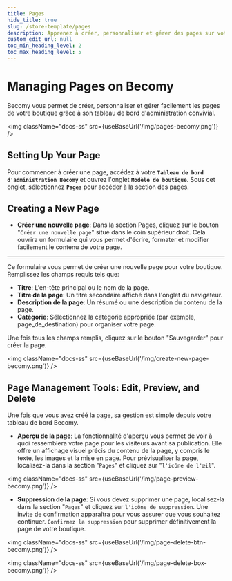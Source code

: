 ```yaml
---
title: Pages
hide_title: true
slug: /store-template/pages
description: Apprenez à créer, personnaliser et gérer des pages sur votre boutique pour mettre en valeur le contenu et améliorer l'expérience utilisateur.
custom_edit_url: null
toc_min_heading_level: 2
toc_max_heading_level: 5
---
```



<head>
  <meta
    property="twitter:description"
    content="Apprenez à créer, personnaliser et gérer des pages sur votre boutique."
  />
  <meta
    property="og:url"
    content="https://docs-becomy.surge.sh/store_template/pages/"
  />
  <link rel="canonical" href="https://docs-becomy.surge.sh/store_template" />
  <link
    rel="alternate"
    href="https://docs-becomy.surge.sh/store_template/fr"
    hreflang="fr"
  />
</head>

# Managing Pages on Becomy

Becomy vous permet de créer, personnaliser et gérer facilement les pages de votre boutique grâce à son tableau de bord d'administration convivial.

<img className="docs-ss" src={useBaseUrl('/img/pages-becomy.png')} />

## Setting Up Your Page

Pour commencer à créer une page, accédez à votre **`Tableau de bord d'administration Becomy`** et ouvrez l'onglet **`Modèle de boutique`**. Sous cet onglet, sélectionnez **`Pages`** pour accéder à la section des pages.

## Creating a New Page

- **Créer une nouvelle page**: Dans la section Pages, cliquez sur le bouton "`Créer une nouvelle page`" situé dans le coin supérieur droit. Cela ouvrira un formulaire qui vous permet d'écrire, formater et modifier facilement le contenu de votre page.

---

Ce formulaire vous permet de créer une nouvelle page pour votre boutique. Remplissez les champs requis tels que:

- **Titre**: L'en-tête principal ou le nom de la page.
- **Titre de la page**: Un titre secondaire affiché dans l'onglet du navigateur.
- **Description de la page**: Un résumé ou une description du contenu de la page.
- **Catégorie**: Sélectionnez la catégorie appropriée (par exemple, page_de_destination) pour organiser votre page.

Une fois tous les champs remplis, cliquez sur le bouton "Sauvegarder" pour créer la page.

<img className="docs-ss" src={useBaseUrl('/img/create-new-page-becomy.png')} />

## Page Management Tools: Edit, Preview, and Delete

Une fois que vous avez créé la page, sa gestion est simple depuis votre tableau de bord Becomy.

- **Aperçu de la page**: La fonctionnalité d'aperçu vous permet de voir à quoi ressemblera votre page pour les visiteurs avant sa publication. Elle offre un affichage visuel précis du contenu de la page, y compris le texte, les images et la mise en page. Pour prévisualiser la page, localisez-la dans la section "`Pages`" et cliquez sur "`l'icône de l'œil`".

<img className="docs-ss" src={useBaseUrl('/img/page-preview-becomy.png')} />

- **Suppression de la page**: Si vous devez supprimer une page, localisez-la dans la section "`Pages`" et cliquez sur `l'icône de suppression`. Une invite de confirmation apparaîtra pour vous assurer que vous souhaitez continuer. `Confirmez la suppression` pour supprimer définitivement la page de votre boutique.

<img className="docs-ss" src={useBaseUrl('/img/page-delete-btn-becomy.png')} />

<img className="docs-ss" src={useBaseUrl('/img/page-delete-box-becomy.png')} />